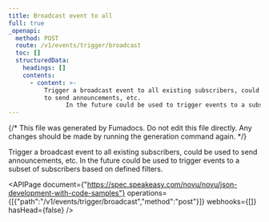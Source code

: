 ```yaml
---
title: Broadcast event to all
full: true
_openapi:
  method: POST
  route: /v1/events/trigger/broadcast
  toc: []
  structuredData:
    headings: []
    contents:
      - content: >-
          Trigger a broadcast event to all existing subscribers, could be used
          to send announcements, etc.
                In the future could be used to trigger events to a subset of subscribers based on defined filters.
---
```


{/* This file was generated by Fumadocs. Do not edit this file directly. Any changes should be made by running the generation command again. */}

Trigger a broadcast event to all existing subscribers, could be used to send announcements, etc.
      In the future could be used to trigger events to a subset of subscribers based on defined filters.

<APIPage document={"https://spec.speakeasy.com/novu/novu/json-development-with-code-samples"} operations={[{"path":"/v1/events/trigger/broadcast","method":"post"}]} webhooks={[]} hasHead={false} />